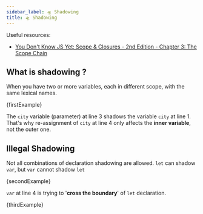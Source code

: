 ```yaml
---
sidebar_label: 🛸 Shadowing
title: 🛸 Shadowing
---
```



Useful resources:

- [You Don't Know JS Yet: Scope & Closures - 2nd Edition - Chapter 3: The Scope Chain](https://github.com/getify/You-Dont-Know-JS/blob/2nd-ed/scope-closures/ch3.md#shadowing)

## What is shadowing ?

When you have two or more variables, each in different scope, with the same lexical names.

<JSEditor run={false}>{firstExample}</JSEditor>

The `city` variable (parameter) at line 3 shadows the variable `city` at line 1. That's why re-assignment of `city` at line 4 only affects the **inner variable**, not the outer one.

## Illegal Shadowing

Not all combinations of declaration shadowing are allowed. `let` can shadow `var`, but `var` cannot shadow `let`

<JSEditor>{secondExample}</JSEditor>

`var` at line 4 is trying to '**cross the boundary**' of `let` declaration.

<JSEditor title="valid. if there is a function boundary in between">
  {thirdExample}
</JSEditor>

